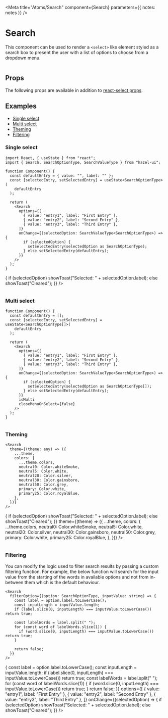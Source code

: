 
<Meta title="Atoms/Search" component={Search} parameters={{ notes: notes }} />

# Search

This component can be used to render a `<select>` like element styled as a
search box to present the user with a list of options to choose from a
dropdown menu.

![]()

## Props

The following props are available in addition to [react-select props][1].

<ArgsTable of={Search} />

## Examples

- [Single select](#single-select)
- [Multi select](#multi-select)
- [Theming](#theming)
- [Filtering](#filtering)

### Single select

```tsx
import React, { useState } from "react";
import { Search, SearchOptionType, SearchValueType } from "hazel-ui";

function Component() {
  const defaultEntry = { value: "", label: "" };
  const [selectedEntry, setSelectedEntry] = useState<SearchOptionType>(
    defaultEntry
  );

  return (
    <Search
      options={[
        { value: "entry1", label: "First Entry" },
        { value: "entry2", label: "Second Entry" },
        { value: "entry3", label: "Third Entry" },
      ]}
      onChange={(selectedOption: SearchValueType<SearchOptionType>) => {
        if (selectedOption) {
          setSelectedEntry(selectedOption as SearchOptionType);
        } else setSelectedEntry(defaultEntry);
      }}
    />
  );
}
```

<Search
  options={[
    { value: "entry1", label: "First Entry" },
    { value: "entry2", label: "Second Entry" },
    {
      value: "entry3",
      label:
        "Third Entry is a very very long entry that demonstrate text truncations in case of overflow. Decrease screen width to view truncation.",
    },
  ]}
  onChange={(selectedOption) => {
    if (selectedOption) showToast("Selected: " + selectedOption.label);
    else showToast("Cleared");
  }}
/>

<Toast />

![]()

### Multi select

```tsx
function Component() {
  const defaultEntry = [];
  const [selectedEntry, setSelectedEntry] = useState<SearchOptionType[]>(
    defaultEntry
  );

  return (
    <Search
      options={[
        { value: "entry1", label: "First Entry" },
        { value: "entry2", label: "Second Entry" },
        { value: "entry3", label: "Third Entry" },
      ]}
      onChange={(selectedOption: SearchValueType<SearchOptionType>) => {
        if (selectedOption) {
          setSelectedEntry(selectedOption as SearchOptionType[]);
        } else setSelectedEntry(defaultEntry);
      }}
      isMulti
      closeMenuOnSelect={false}
    />
  );
}
```

<Search
  options={[
    { value: "entry1", label: "First Entry" },
    { value: "entry2", label: "Second Entry" },
    { value: "entry3", label: "Third Entry" },
  ]}
  isMulti
  closeMenuOnSelect={false}
/>

![]()

### Theming

```tsx
<Search
  theme={(theme: any) => ({
    ...theme,
    colors: {
      ...theme.colors,
      neutral0: Color.whiteSmoke,
      neutral5: Color.white,
      neutral20: Color.silver,
      neutral30: Color.gainsboro,
      neutral50: Color.grey,
      primary: Color.white,
      primary25: Color.royalBlue,
    },
  })}
/>
```

<Search
  options={[
    { value: "entry1", label: "First Entry" },
    { value: "entry2", label: "Second Entry" },
    { value: "entry3", label: "Third Entry" },
    { value: "entry4", label: "Fourth Entry" },
    { value: "entry5", label: "Fifth Entry" },
    { value: "entry6", label: "Sixth Entry" },
  ]}
  onChange={(selectedOption) => {
    if (selectedOption) showToast("Selected: " + selectedOption.label);
    else showToast("Cleared");
  }}
  theme={(theme) => ({
    ...theme,
    colors: {
      ...theme.colors,
      neutral0: Color.whiteSmoke,
      neutral5: Color.white,
      neutral20: Color.silver,
      neutral30: Color.gainsboro,
      neutral50: Color.grey,
      primary: Color.white,
      primary25: Color.royalBlue,
    },
  })}
/>

![]()

### Filtering

You can modify the logic used to filter search results by passing
a custom filtering function. For example, the below function will
search for the input value from the starting of the words in available
options and not from in-between them which is the default behaviour.

```tsx
<Search
  filterOption={(option: SearchOptionType, inputValue: string) => {
    const label = option.label.toLowerCase();
    const inputLength = inputValue.length;
    if (label.slice(0, inputLength) === inputValue.toLowerCase()) return true;

    const labelWords = label.split(" ");
    for (const word of labelWords.slice(1)) {
      if (word.slice(0, inputLength) === inputValue.toLowerCase()) return true;
    }

    return false;
  }}
/>
```

<Search
  filterOption={(option, inputValue) => {
    const label = option.label.toLowerCase();
    const inputLength = inputValue.length;
    if (label.slice(0, inputLength) === inputValue.toLowerCase()) return true;
    const labelWords = label.split(" ");
    for (const word of labelWords.slice(1)) {
      if (word.slice(0, inputLength) === inputValue.toLowerCase()) return true;
    }
    return false;
  }}
  options={[
    { value: "entry1", label: "First Entry" },
    { value: "entry2", label: "Second Entry" },
    { value: "entry3", label: "Third Entry" },
  ]}
  onChange={(selectedOption) => {
    if (selectedOption) showToast("Selected: " + selectedOption.label);
    else showToast("Cleared");
  }}
/>

[1]: https://react-select.com/props
